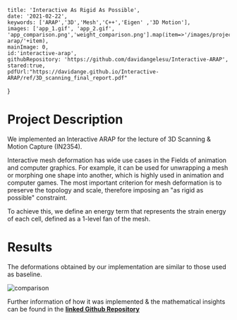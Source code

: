 
    title: 'Interactive As Rigid As Possible',
    date: '2021-02-22',
    keywords: ['ARAP','3D','Mesh','C++','Eigen' ,'3D Motion'],
    images: ['app_1.gif', 'app_2.gif', 'app_comparison.png','weight_comparison.png'].map(item=>'/images/projects/interactive-arap/'+item),
    mainImage: 0,
    id:'interactive-arap',
    githubRepository: 'https://github.com/davidangelesu/Interactive-ARAP',
    stared:true,
    pdfUrl:"https://davidange.github.io/Interactive-ARAP/ref/3D_scanning_final_report.pdf"
}


# Project Description

We implemented an Interactive ARAP for the lecture of 3D Scanning & Motion Capture (IN2354).

Interactive mesh deformation has wide use cases in the Fields of animation and computer
graphics. For example, it can be used for unwrapping a mesh or morphing one shape
into another, which is highly used in animation and computer games. The most important criterion for mesh deformation is to preserve 
the topology and scale, therefore imposing an "as rigid as possible" constraint. 

To achieve this, we define an energy term that represents the strain energy of each cell, defined as a 1-level fan of  the mesh.

# Results

The deformations obtained by our implementation are similar to those used as baseline.

![comparison](/images/projects/interactive-arap/app_comparison.png)



Further information of how it was implemented & the mathematical insights can be found in the **[linked Github Repository](https://github.com/davidange/Interactive-ARAP)**